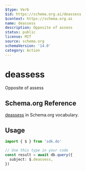 ```yaml
---
$type: Verb
$id: https://schema.org.ai/deassess
$context: https://schema.org.ai
name: deassess
description: Opposite of assess
status: public
license: MIT
source: schema.org
schemaVersion: '14.0'
category: Action
---
```


# deassess

Opposite of assess

## Schema.org Reference

[deassess](https://schema.org/AssessAction) in Schema.org vocabulary.

## Usage

```typescript
import { $ } from 'sdk.do'

// Use this type in your code
const result = await db.query({
  subject: $.deassess,
})
```
